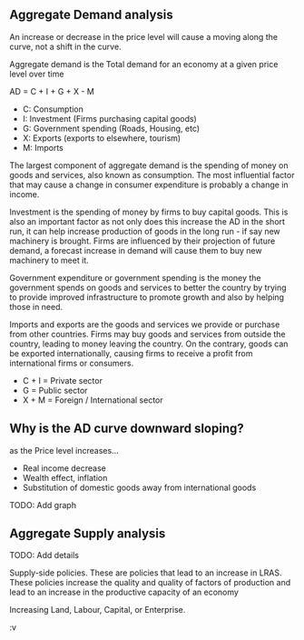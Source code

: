 
## Aggregate Demand analysis

An increase or decrease in the price level will cause a moving along the curve, not a shift in the curve.

Aggregate demand is the Total demand for an economy at a given price level over time

AD = C + I + G + X - M

- C: Consumption
- I: Investment (Firms purchasing capital goods)
- G: Government spending (Roads, Housing, etc)
- X: Exports (exports to elsewhere, tourism)
- M: Imports

The largest component of aggregate demand is the spending of money on goods and services, also known as consumption. The most influential factor that may cause a change in consumer expenditure is probably a change in income.

Investment is the spending of money by firms to buy capital goods. This is also an important factor as not only does this increase the AD in the short run, it can help increase production of goods in the long run - if say new machinery is brought. Firms are influenced by their projection of future demand, a forecast increase in demand will cause them to buy new machinery to meet it.

Government expenditure or government spending is the money the government spends on goods and services to better the country by trying to provide improved infrastructure to promote growth and also by helping those in need.

Imports and exports are the goods and services we provide or purchase from other countries. Firms may buy goods and services from outside the country, leading to money leaving the country. On the contrary, goods can be exported internationally, causing firms to receive a profit from international firms or consumers.

- C + I = Private sector
- G = Public sector
- X + M = Foreign / International sector


## Why is the AD curve downward sloping?

as the Price level increases...


- Real income decrease
- Wealth effect, inflation
- Substitution of domestic goods away from international goods

TODO: Add graph


## Aggregate Supply analysis

TODO: Add details

Supply-side policies. These are policies that lead to an increase in LRAS. These policies increase the quality and quality of factors of production and lead to an increase in the productive capacity of an economy

Increasing Land, Labour, Capital, or Enterprise.

:v